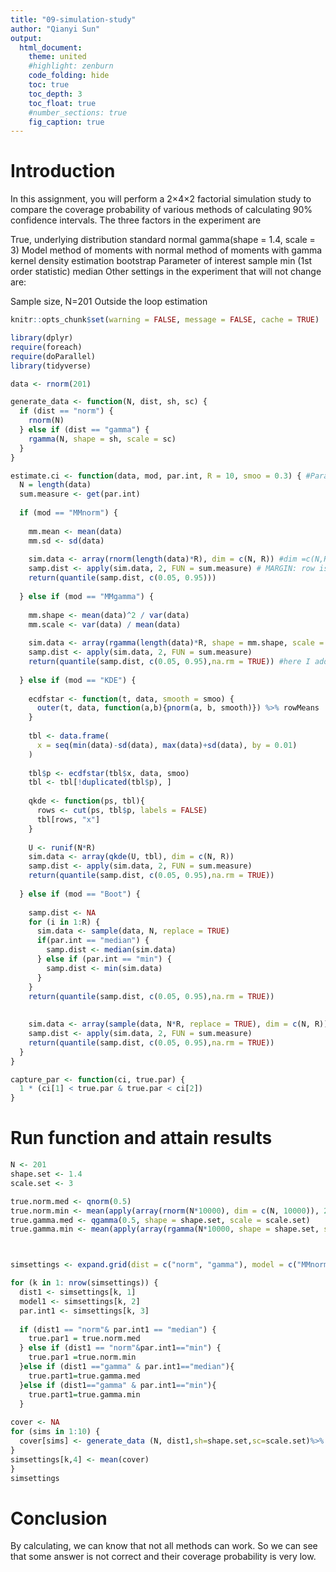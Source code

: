 ```yaml
---
title: "09-simulation-study"
author: "Qianyi Sun"
output: 
  html_document:
    theme: united
    #highlight: zenburn
    code_folding: hide
    toc: true
    toc_depth: 3
    toc_float: true
    #number_sections: true
    fig_caption: true
---
```


# Introduction
In this assignment, you will perform a 2×4×2 factorial simulation study to compare the coverage probability of various methods of calculating 90% confidence intervals. The three factors in the experiment are

True, underlying distribution
standard normal
gamma(shape = 1.4, scale = 3)
Model
method of moments with normal
method of moments with gamma
kernel density estimation
bootstrap
Parameter of interest
sample min (1st order statistic)
median
Other settings in the experiment that will not change are:

Sample size, N=201
Outside the loop estimation

```r
knitr::opts_chunk$set(warning = FALSE, message = FALSE, cache = TRUE)
```

```r
library(dplyr)
require(foreach)
require(doParallel)
library(tidyverse)
```

```r
data <- rnorm(201)

generate_data <- function(N, dist, sh, sc) {
  if (dist == "norm") {
    rnorm(N)
  } else if (dist == "gamma") {
    rgamma(N, shape = sh, scale = sc)
  }
}

estimate.ci <- function(data, mod, par.int, R = 10, smoo = 0.3) { #Parameter of interest
  N = length(data)
  sum.measure <- get(par.int)
  
  if (mod == "MMnorm") {
    
    mm.mean <- mean(data)
    mm.sd <- sd(data)
    
    sim.data <- array(rnorm(length(data)*R), dim = c(N, R)) #dim =c(N,R) produce N row
    samp.dist <- apply(sim.data, 2, FUN = sum.measure) # MARGIN: row is 1 row calucation
    return(quantile(samp.dist, c(0.05, 0.95)))
    
  } else if (mod == "MMgamma") {
    
    mm.shape <- mean(data)^2 / var(data)
    mm.scale <- var(data) / mean(data)
    
    sim.data <- array(rgamma(length(data)*R, shape = mm.shape, scale = mm.scale), dim = c(N, R))
    samp.dist <- apply(sim.data, 2, FUN = sum.measure)
    return(quantile(samp.dist, c(0.05, 0.95),na.rm = TRUE)) #here I add na.rm=TRUE
    
  } else if (mod == "KDE") {
    
    ecdfstar <- function(t, data, smooth = smoo) {
      outer(t, data, function(a,b){pnorm(a, b, smooth)}) %>% rowMeans
    }
    
    tbl <- data.frame(
      x = seq(min(data)-sd(data), max(data)+sd(data), by = 0.01)
    ) 
    
    tbl$p <- ecdfstar(tbl$x, data, smoo) 
    tbl <- tbl[!duplicated(tbl$p), ]
    
    qkde <- function(ps, tbl){
      rows <- cut(ps, tbl$p, labels = FALSE) 
      tbl[rows, "x"]
    }
    
    U <- runif(N*R)
    sim.data <- array(qkde(U, tbl), dim = c(N, R))
    samp.dist <- apply(sim.data, 2, FUN = sum.measure)
    return(quantile(samp.dist, c(0.05, 0.95),na.rm = TRUE))
    
  } else if (mod == "Boot") {
    
    samp.dist <- NA
    for (i in 1:R) {
      sim.data <- sample(data, N, replace = TRUE)
      if(par.int == "median") {
        samp.dist <- median(sim.data)
      } else if (par.int == "min") {
        samp.dist <- min(sim.data)
      }
    }
    return(quantile(samp.dist, c(0.05, 0.95),na.rm = TRUE))
    
    
    sim.data <- array(sample(data, N*R, replace = TRUE), dim = c(N, R))
    samp.dist <- apply(sim.data, 2, FUN = sum.measure)
    return(quantile(samp.dist, c(0.05, 0.95),na.rm = TRUE))
  }
}

capture_par <- function(ci, true.par) {
  1 * (ci[1] < true.par & true.par < ci[2])
}
```

# Run function and attain results

```r
N <- 201
shape.set <- 1.4
scale.set <- 3

true.norm.med <- qnorm(0.5)
true.norm.min <- mean(apply(array(rnorm(N*10000), dim = c(N, 10000)), 2, min))
true.gamma.med <- qgamma(0.5, shape = shape.set, scale = scale.set)
true.gamma.min <- mean(apply(array(rgamma(N*10000, shape = shape.set, scale = scale.set), dim = c(N, 10000)), 2, min))



simsettings <- expand.grid(dist = c("norm", "gamma"), model = c("MMnorm", "MMgamma", "KDE", "Boot"), par.int = c("median", "min"), cov.prob = NA, stringsAsFactors = FALSE, KEEP.OUT.ATTRS = FALSE) 

for (k in 1: nrow(simsettings)) {
  dist1 <- simsettings[k, 1]
  model1 <- simsettings[k, 2]
  par.int1 <- simsettings[k, 3]
  
  if (dist1 == "norm"& par.int1 == "median") {
    true.par1 = true.norm.med
  } else if (dist1 == "norm"&par.int1=="min") {
    true.par1 =true.norm.min
  }else if (dist1 =="gamma" & par.int1=="median"){
    true.part1=true.gamma.med
  }else if (dist1=="gamma" & par.int1=="min"){
    true.part1=true.gamma.min
  }
  
cover <- NA
for (sims in 1:10) {
  cover[sims] <- generate_data (N, dist1,sh=shape.set,sc=scale.set)%>% estimate.ci(mod = model1, par.int = par.int1) %>% capture_par(true.par = true.par1)
}
simsettings[k,4] <- mean(cover)
} 
simsettings
```

# Conclusion
By calculating, we can know that not all methods can work. So we can see that some answer is not correct and their coverage probability is very low.

